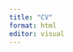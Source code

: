 ```yaml
---
title: "CV"
format: html
editor: visual
---
```


  <script>
    window.onload = function() {
      window.location.href = "/cv/Kaluderovic_CV.pdf"; 
    };
  </script>
